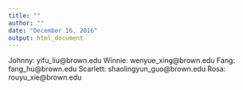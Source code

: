 ```yaml
---
title: ""
author: ""
date: "December 16, 2016"
output: html_document
---
```

Johnny: yifu_liu@brown.edu
Winnie: wenyue_xing@brown.edu
Fang: fang_hu@brown.edu
Scarlett: shaolingyun_guo@brown.edu
Rosa: rouyu_xie@brown.edu
